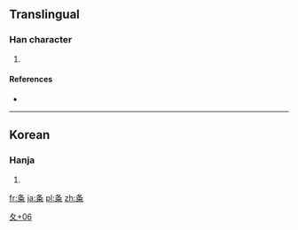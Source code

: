 ==Translingual==

===Han character===
{{Han char|rn=34|rad=夂|as=06|sn=9|four=|canj=竹水火木 (HEFD)}}

# {{defn|Han|sort=夂06}}

====References====
* {{Han ref|kx=0244.241|dkj=05702|dj=0485.130|hdz=20869.090|uh=5908|ud=22792}}

----

==Korean==

===Hanja===
{{ko-hanja|hangeul=[[재]]|rv=jae|mr=chae|y=cay}}

# {{defn|lang=ko|sort=夂06}}

[[Category:Korean-only CJKV Characters|夂+06]]

[[fr:夈]]
[[ja:夈]]
[[pl:夈]]
[[zh:夈]]
